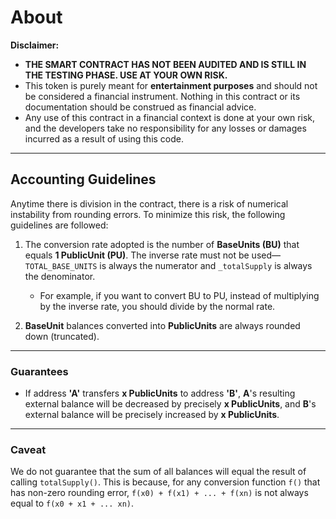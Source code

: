 # About

**Disclaimer:**

- **THE SMART CONTRACT HAS NOT BEEN AUDITED AND IS STILL IN THE TESTING PHASE. USE AT YOUR OWN RISK.**
- This token is purely meant for **entertainment purposes** and should not be considered a financial instrument. Nothing in this contract or its documentation should be construed as financial advice.
- Any use of this contract in a financial context is done at your own risk, and the developers take no responsibility for any losses or damages incurred as a result of using this code.

---

## Accounting Guidelines

Anytime there is division in the contract, there is a risk of numerical instability from rounding errors. To minimize this risk, the following guidelines are followed:

1. The conversion rate adopted is the number of **BaseUnits (BU)** that equals **1 PublicUnit (PU)**. The inverse rate must not be used—`TOTAL_BASE_UNITS` is always the numerator and `_totalSupply` is always the denominator. 
   - For example, if you want to convert BU to PU, instead of multiplying by the inverse rate, you should divide by the normal rate.

2. **BaseUnit** balances converted into **PublicUnits** are always rounded down (truncated).

---

### Guarantees

- If address **'A'** transfers **x PublicUnits** to address **'B'**, **A**'s resulting external balance will be decreased by precisely **x PublicUnits**, and **B**'s external balance will be precisely increased by **x PublicUnits**.
  
---

### Caveat

We do not guarantee that the sum of all balances will equal the result of calling `totalSupply()`. This is because, for any conversion function `f()` that has non-zero rounding error, `f(x0) + f(x1) + ... + f(xn)` is not always equal to `f(x0 + x1 + ... xn)`.
